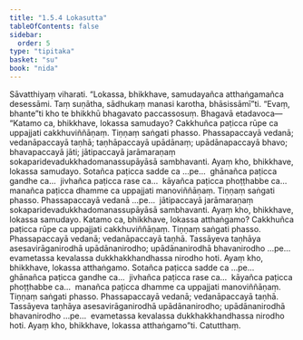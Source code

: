 ```yaml
---
title: "1.5.4 Lokasutta"
tableOfContents: false
sidebar:
  order: 5
type: "tipitaka"
basket: "su"
book: "nida"
---
```



<DynamicBreadcrumb />

<Division number="44" book="nida" bookNo="12" page="301">

<Paragraph number="319" book="nida">
Sāvatthiyaṃ viharati. “Lokassa, bhikkhave, samudayañca atthaṅgamañca desessāmi. Taṃ suṇātha, sādhukaṃ manasi karotha, bhāsissāmī”ti. “Evaṃ, bhante”ti kho te bhikkhū bhagavato paccassosuṃ. Bhagavā etadavoca—
</Paragraph>

<Paragraph number="320" book="nida">
“Katamo ca, bhikkhave, lokassa samudayo? Cakkhuñca paṭicca rūpe ca uppajjati cakkhuviññāṇaṃ. Tiṇṇaṃ saṅgati phasso. Phassapaccayā vedanā; vedanāpaccayā taṇhā; taṇhāpaccayā upādānaṃ; upādānapaccayā bhavo; bhavapaccayā jāti; jātipaccayā jarāmaraṇaṃ sokaparidevadukkhadomanassupāyāsā sambhavanti. Ayaṃ kho, bhikkhave, lokassa samudayo.
</Paragraph>

<Paragraph number="321" book="nida">
Sotañca paṭicca sadde ca …pe…  ghānañca paṭicca gandhe ca…  jivhañca paṭicca rase ca…  kāyañca paṭicca phoṭṭhabbe ca…  manañca paṭicca dhamme ca uppajjati manoviññāṇaṃ. Tiṇṇaṃ saṅgati phasso. Phassapaccayā vedanā …pe…  jātipaccayā jarāmaraṇaṃ sokaparidevadukkhadomanassupāyāsā sambhavanti. Ayaṃ kho, bhikkhave, lokassa samudayo.
</Paragraph>

<Paragraph number="322" book="nida">
Katamo ca, bhikkhave, lokassa atthaṅgamo? Cakkhuñca paṭicca rūpe ca uppajjati cakkhuviññāṇaṃ. Tiṇṇaṃ saṅgati phasso. Phassapaccayā vedanā; vedanāpaccayā taṇhā. Tassāyeva taṇhāya asesavirāganirodhā upādānanirodho; upādānanirodhā bhavanirodho …pe…  evametassa kevalassa dukkhakkhandhassa nirodho hoti. Ayaṃ kho, bhikkhave, lokassa atthaṅgamo.
</Paragraph>

<Paragraph number="323" book="nida">
Sotañca paṭicca sadde ca …pe…  ghānañca paṭicca gandhe ca…  jivhañca paṭicca rase ca…  kāyañca paṭicca phoṭṭhabbe ca…  manañca paṭicca dhamme ca uppajjati manoviññāṇaṃ. Tiṇṇaṃ saṅgati phasso. Phassapaccayā vedanā; vedanāpaccayā taṇhā. Tassāyeva taṇhāya asesavirāganirodhā upādānanirodho; upādānanirodhā bhavanirodho …pe…  evametassa kevalassa dukkhakkhandhassa nirodho hoti. Ayaṃ kho, bhikkhave, lokassa atthaṅgamo”ti.

</Paragraph>
</Division>

<Paragraph number="324" type="center" book="nida">
Catutthaṃ.
</Paragraph>